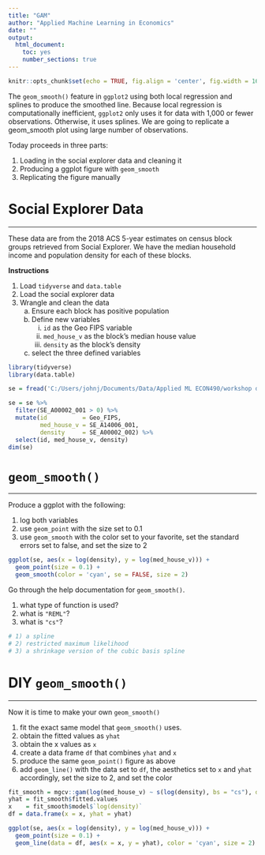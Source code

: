 ```yaml
---
title: "GAM"
author: "Applied Machine Learning in Economics"
date: ""
output: 
  html_document:
    toc: yes
    number_sections: true
---
```


```r
knitr::opts_chunk$set(echo = TRUE, fig.align = 'center', fig.width = 16, fig.height = 9)
```

The `geom_smooth()` feature in `ggplot2` using both local regression and splines to produce the smoothed line.
Because local regression is computationally inefficient, `ggplot2` only uses it for data with 1,000 or fewer observations. Otherwise, it uses splines.
We are going to replicate a geom_smooth plot using large number of observations.

Today proceeds in three parts:

1. Loading in the social explorer data and cleaning it
2. Producing a ggplot figure with `geom_smooth`
3. Replicating the figure manually

# Social Explorer Data
**********

These data are from the 2018 ACS 5-year estimates on census block groups retrieved from Social Explorer.
We have the median household income and population density for each of these blocks. 

**Instructions**

1. Load `tidyverse` and `data.table`
2. Load the social explorer data
3. Wrangle and clean the data
   a. Ensure each block has positive population
   b. Define new variables
      i. `id` as the Geo FIPS variable
      ii. `med_house_v` as the block's median house value
      iii. `density` as the block's density
   c. select the three defined variables


```r
library(tidyverse)
library(data.table)

se = fread('C:/Users/johnj/Documents/Data/Applied ML ECON490/workshop data/social explorer/density vs median house value.csv')

se = se %>%
  filter(SE_A00002_001 > 0) %>%
  mutate(id          = Geo_FIPS,
         med_house_v = SE_A14006_001,
         density     = SE_A00002_002) %>%
  select(id, med_house_v, density)
dim(se)
```

# `geom_smooth()`
**************************

Produce a ggplot with the following:

1. log both variables
2. use `geom_point` with the size set to 0.1
3. use `geom_smooth` with the color set to your favorite, set the standard errors set to false, and set the size to 2

```r
ggplot(se, aes(x = log(density), y = log(med_house_v))) +
  geom_point(size = 0.1) + 
  geom_smooth(color = 'cyan', se = FALSE, size = 2)
```

Go through the help documentation for `geom_smooth()`.

1. what type of function is used?
2. what is `"REML"`?
3. what is `"cs"`?

```r
# 1) a spline
# 2) restricted maximum likelihood
# 3) a shrinkage version of the cubic basis spline
```

# DIY `geom_smooth()`
********************
Now it is time to make your own `geom_smooth()`

1. fit the exact same model that `geom_smooth()` uses. 
2. obtain the fitted values as `yhat`
3. obtain the x values as `x`
4. create a data frame `df` that combines `yhat` and `x`
5. produce the same `geom_point()` figure as above 
6. add `geom_line()` with the data set to `df`, the aesthetics set to `x` and `yhat` accordingly, set the size to 2, and set the color 


```r
fit_smooth = mgcv::gam(log(med_house_v) ~ s(log(density), bs = "cs"), data = se,  method = 'REML')
yhat = fit_smooth$fitted.values
x    = fit_smooth$model$`log(density)`
df = data.frame(x = x, yhat = yhat)

ggplot(se, aes(x = log(density), y = log(med_house_v))) +
  geom_point(size = 0.1) + 
  geom_line(data = df, aes(x = x, y = yhat), color = 'cyan', size = 2)
```


